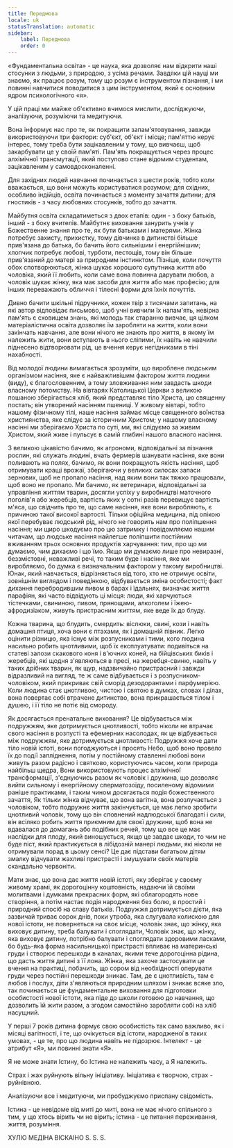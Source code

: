 ```yaml
---
title: Передмова
locale: uk
statusTranslation: automatic
sidebar:
    label: Передмова
    order: 0
---
```

«Фундаментальна освіта» - це наука, яка дозволяє нам відкрити наші стосунки з людьми, з природою, з усіма речами. Завдяки цій науці ми знаємо, як працює розум, тому що розум є інструментом пізнання, і ми повинні навчитися поводитися з цим інструментом, який є основним ядром психологічного «я».

У цій праці ми майже об'єктивно вчимося мислити, досліджуючи, аналізуючи, розуміючи та медитуючи.

Вона інформує нас про те, як покращити запам'ятовування, завжди використовуючи три фактори: суб'єкт, об'єкт і місце; пам'яттю керує інтерес, тому треба бути зацікавленим у тому, що вивчаєш, щоб закарбувати це у своїй пам'яті. Пам'ять покращується через процес алхімічної трансмутації, який поступово стане відомим студентам, зацікавленим у самовдосконаленні.

Для західних людей навчання починається з шести років, тобто коли вважається, що вони можуть користуватися розумом; для східних, особливо індійців, освіта починається з моменту зачаття дитини; для гностиків - з часу любовних стосунків, тобто до зачаття.

Майбутня освіта складатиметься з двох етапів: один - з боку батьків, інший - з боку вчителів. Майбутнє виховання занурить учнів у Божественне знання про те, як бути батьками і матерями. Жінка потребує захисту, прихистку, тому дівчинка в дитинстві більше прив'язана до батька, бо бачить його сильнішим і енергійнішим; хлопчик потребує любові, турботи, пестощів, тому він більше прив'язаний до матері за природним інстинктом. Пізніше, коли почуття обох спотворюються, жінка шукає хорошого супутника життя або чоловіка, який її любить, коли саме вона повинна дарувати любов, а чоловік шукає жінку, яка має засоби для життя або має професію; для інших переважають обличчя і тілесні форми для їхніх почуттів.

Дивно бачити шкільні підручники, кожен твір з тисячами запитань, на які автор відповідає письмово, щоб учні вивчили їх напам'ять, невірна пам'ять є сховищем знань, які молодь так старанно вивчає, ця цілком матеріалістична освіта дозволяє їм заробляти на життя, коли вони закінчать навчання, але вони нічого не знають про життя, в якому їм належить жити, вони вступають в нього сліпими, їх навіть не навчили піднесено відтворювати рід, це вчення керує негідниками в тіні нахабності.

Від молодої людини вимагається зрозуміти, що вироблене людським організмом насіння, яке є найважливішим фактором життя людини (виду), є благословенним, а тому зловживання ним завдасть шкоди власному потомству. На вівтарях Католицької Церкви з великою пошаною зберігається хліб, який представляє тіло Христа, цю священну постать; він утворений насінням пшениці. У живому вівтарі, тобто нашому фізичному тілі, наше насіння займає місце священного воїнства християнства, яке слідує за історичним Христом; у нашому власному насінні ми зберігаємо Христа по суті, ми, які слідуємо за живим Христом, який живе і пульсує в самій глибині нашого власного насіння.

З великою цікавістю бачимо, як агрономи, відповідальні за пізнання рослин, які служать людині, вчать фермерів шанувати насіння, яке вони поливають на полях, бачимо, як вони покращують якість насіння, щоб отримувати кращі врожаї, зберігаючи у великих силосах запаси зернових, щоб не пропало насіння, над яким вони так тяжко працювали, щоб воно не пропало. Ми бачимо, як ветеринари, відповідальні за управління життям тварин, досягли успіху у виробництві маточного поголів'я або жеребців, вартість яких у сотні разів перевищує вартість м'яса, що свідчить про те, що саме насіння, яке вони виробляють, є причиною такої високої вартості. Тільки офіційна медицина, під опікою якої перебуває людський рід, нічого не говорить нам про поліпшення насіння; ми щиро шкодуємо про цю затримку і повідомляємо нашим читачам, що людське насіння найлегше поліпшити постійним вживанням трьох основних продуктів харчування: тим, про що ми думаємо, чим дихаємо і що їмо. Якщо ми думаємо лише про невиразні, беззмістовні, неважливі речі, то таким буде і насіння, яке ми виробляємо, бо думка є визначальним фактором у такому виробництві. Юнак, який навчається, відрізняється від того, хто не отримує освіти, зовнішнім виглядом і поведінкою, відбувається зміна особистості; факт дихання перебродившим пивом в барах і їдальнях, визначає життя парафіян, які часто відвідують ці місця: люди, які харчуються тістечками, свининою, пивом, прянощами, алкоголем і їжею-афродизіаком, живуть пристрасним життям, яке веде їх до блуду.

Кожна тварина, що блудить, смердить: віслюки, свині, кози і навіть домашня птиця, хоча вони є птахами, як і домашній півник. Легко оцінити різницю, яка існує між розпусниками і тими, кого людина насильно робить цнотливими, щоб їх експлуатувати: подивіться на статеві залози скакового коня і в'ючних коней, на бійцівських биків і жеребців, які щодня з'являються в пресі, на жеребця-свиню, навіть у таких дрібних тварин, як щур, надзвичайно пристрасний і завжди відразливий на вигляд, те ж саме відбувається і з розпусником-чоловіком, який прикриває свій сморід дезодорантами і парфумерією. Коли людина стає цнотливою, чистою і святою в думках, словах і ділах, вона повертає собі втрачене дитинство, вона прикрашається тілом і душею, і її тіло не потіє від смороду.

Як досягається пренатальне виховання? Це відбувається між подружжям, яке дотримується цнотливості, тобто ніколи не втрачає свого насіння в розпусті та ефемерних насолодах, як це відбувається між подружжям, яке дотримується цнотливості: Подружжя хоче дати тіло новій істоті, вони погоджуються і просять Небо, щоб воно провело їх до події запліднення, потім у постійному ставленні любові вони живуть разом радісно і святково, користуючись часом, коли природа найбільш щедра, Вони використовують процес алхімічної трансформації, з'єднуючись разом як чоловік і дружина, що дозволяє вийти сильному і енергійному сперматозоїду, посиленому відомими раніше практиками, і таким чином досягається подія божественного зачаття, Як тільки жінка відчуває, що вона вагітна, вона розлучається з чоловіком, тобто подружнє життя закінчується, це має легко зробити цнотливий чоловік, тому що він сповнений надлюдської благодаті і сили, він всіляко робить життя приємним для своєї дружини, щоб вона не вдавалася до домагань або подібних речей, тому що все це має наслідки для плоду, який виношується, якщо це завдає шкоди, то чим не буде піст, який практикується в лібідозній манері людьми, які ніколи не отримували порад в цьому сенсі? Це дає підстави багатьом дітям змалку відчувати жахливі пристрасті і змушувати своїх матерів скандально червоніти.

Мати знає, що вона дає життя новій істоті, яку зберігає у своєму живому храмі, як дорогоцінну коштовність, надаючи їй своїми молитвами і думками прекрасних форм, які облагородять нове створіння, а потім настає подія народження без болю, в простий і природний спосіб на славу батьків. Подружжя дотримується дієти, яка зазвичай триває сорок днів, поки утроба, яка слугувала колискою для нової істоти, не повернеться на своє місце, чоловік знає, що жінку, яка виховує дитину, треба балувати і споглядати, Чоловік знає, що жінку, яка виховує дитину, потрібно балувати і споглядати здоровими ласками, бо будь-яка форма насильницької пристрасті впливає на материнські груди і створює перешкоди в каналах, якими тече дорогоцінна рідина, що дасть життя дитині з її лона. Жінка, яка захоче застосувати це вчення на практиці, побачить, що сором від необхідності оперувати груди через постійні перешкоди зникає. Там, де є цнотливість, там є любов і послух, діти з'являються природним шляхом і зникає всяке зло, так починається це фундаментальне виховання для підготовки особистості нової істоти, яка піде до школи готовою до навчання, що дозволить їй жити разом, а згодом самостійно заробляти собі на хліб насущний.

У перші 7 років дитина формує свою особистість так само важливо, як і місяці вагітності, і те, що очікується від істоти, народженої в таких умовах, - це те, про що людина навіть не підозрює. Інтелект - це атрибут «Я», ми повинні знати «Я».

Я не може знати Істину, бо Істина не належить часу, а Я належить.

Страх і жах руйнують вільну ініціативу. Ініціатива є творчою, страх - руйнівною.

Аналізуючи все і медитуючи, ми пробуджуємо приспану свідомість.

Істина - це невідоме від миті до миті, вона не має нічого спільного з тим, у що хтось вірить чи не вірить; істина - це питання переживання, життя, розуміння.

ХУЛІО МЕДІНА ВІСКАІНО
S. S. S.
